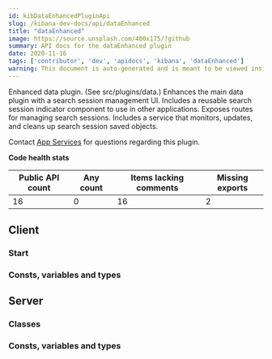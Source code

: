 ```yaml
---
id: kibDataEnhancedPluginApi
slug: /kibana-dev-docs/api/dataEnhanced
title: "dataEnhanced"
image: https://source.unsplash.com/400x175/?github
summary: API docs for the dataEnhanced plugin
date: 2020-11-16
tags: ['contributor', 'dev', 'apidocs', 'kibana', 'dataEnhanced']
warning: This document is auto-generated and is meant to be viewed inside our experimental, new docs system. Reach out in #docs-engineering for more info.
---
```


Enhanced data plugin. (See src/plugins/data.) Enhances the main data plugin with a search session management UI. Includes a reusable search session indicator component to use in other applications. Exposes routes for managing search sessions. Includes a service that monitors, updates, and cleans up search session saved objects.

Contact [App Services](https://github.com/orgs/elastic/teams/kibana-app-services) for questions regarding this plugin.

**Code health stats**

| Public API count  | Any count | Items lacking comments | Missing exports | 
|-------------------|-----------|------------------------|-----------------|
| 16 | 0 | 16 | 2 |

## Client

### Start
<DocDefinitionList data={[dataEnhancedObj.client.start]}/>

### Consts, variables and types
<DocDefinitionList data={dataEnhancedObj.client.misc}/>

## Server

### Classes
<DocDefinitionList data={dataEnhancedObj.server.classes}/>

### Consts, variables and types
<DocDefinitionList data={dataEnhancedObj.server.misc}/>

